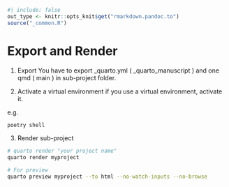 ```r
#| include: false
out_type <- knitr::opts_knit$get("rmarkdown.pandoc.to")
source("_common.R")
```
# Export and Render

1. Export
    You have to export _quarto.yml ( _quarto_manuscript ) and one qmd ( main ) in sub-project folder.

2. Activate a virtual environment
if you use a virtual environment, activate it.

e.g.

```zsh
poetry shell
```

3. Render sub-project

```zsh
# quarto render "your project name"
quarto render myproject

# For preview
quarto preview myproject --to html --no-watch-inputs --no-browse

```




